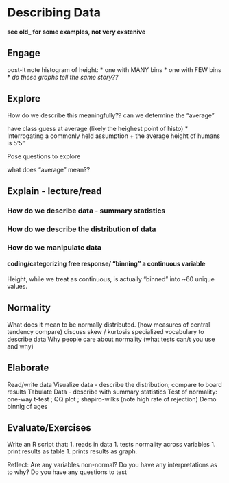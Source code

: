 
# Describing Data

**see old_ for some examples, not very exstenive**

## Engage

post-it note histogram of height:
  * one with MANY bins
  * one with FEW bins
  * *do these graphs tell the same story??*



## Explore

How do we describe this meaningfully??
can we determine the "average"



have class guess at average (likely the heighest point of histo)
  * Interrogating a commonly held assumption
    + the average height of humans is 5'5"


Pose questions to explore

what does "average" mean??



## Explain - lecture/read

### How do we describe data - summary statistics
### How do we describe the distribution of data 
### How do we manipulate data 
#### coding/categorizing free response/ “binning” a continuous variable

Height, while we treat as continuous, is actually "binned" into ~60 unique values.

## Normality

What does it mean to be normally distributed. (how measures of central tendency compare)
discuss skew / kurtosis
specialized vocabulary to describe data
Why people care about normality (what tests can/t you use and why)


## Elaborate

Read/write data
Visualize data - describe the distribution; compare to board results
Tabulate Data - describe with summary statistics 
Test of normality: one-way t-test ; QQ plot ; shapiro-wilks (note high rate of rejection)
Demo binnig of ages



## Evaluate/Exercises

Write an R script that: 
1. reads in data
1. tests normality across variables
1. print results as table
1. prints results as graph.

Reflect: Are any variables non-normal? Do you have any interpretations as to why?
Do you have any questions to test
